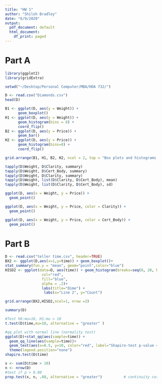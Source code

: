 ```yaml
---
title: "HW 1"
author: "Shiloh Bradley"
date: "6/9/2020"
output:
  pdf_document: default
  html_document:
    df_print: paged
---
```


# Part A
```r
library(ggplot2)
library(gridExtra)

setwd("~/Desktop/Personal Computer/MBA/HOA 732/")
```

```r
D <- read.csv("Diamonds.csv")
head(D)
```

```r
B1 <- ggplot(D, aes(y = Weight)) + 
      geom_boxplot()
H1 <- ggplot(D, aes(y = Weight)) + 
      geom_histogram(bins = 8) + 
      coord_flip()
B2 <- ggplot(D, aes(y = Price)) + 
      geom_bar()
H2 <- ggplot(D, aes(y = Price)) + 
      geom_histogram(bins=8) + 
      coord_flip()
```

```r
grid.arrange(B1, H1, B2, H2, ncol = 2, top = "Box plots and histograms for Diamonds data set")
```

```r
tapply(D$Weight, D$Clarity, summary)
tapply(D$Weight, D$Cert_Body, summary)
tapply(D$Weight, D$Clarity, summary)
tapply(D$Weight, list(D$Clarity, D$Cert_Body), mean)
tapply(D$Weight, list(D$Clarity, D$Cert_Body), sd)
```

```r
ggplot(D, aes(x = Weight, y = Price)) +
  geom_point()
```

```r
ggplot(D, aes(x = Weight, y = Price, color = Clarity)) + 
  geom_point()
```

```r
ggplot(D, aes(x = Weight, y = Price, color = Cert_Body)) + 
  geom_point()
```

# Part B
```r
D <- read.csv("teller time.csv", header=TRUE)
BX2 <- ggplot(D,aes(x=1,y=time)) + geom_boxplot()+
stat_summary(fun.y = "mean", geom="point",color="blue")
HISD2 <- ggplot(data=D, aes(time)) + geom_histogram(breaks=seq(8, 20, by = 2), 
                 col="red", 
                 fill="blue", 
                 alpha = .2)+
                 labs(title="Dime") +
                  labs(x="Line 2", y="Count") 

grid.arrange(BX2,HISD2,ncol=1, nrow =2)
```

```r
summary(D)

#Test h0:mu=10, H1:mu > 10
t.test(D$time,mu=10, alternative = "greater" ) 
```

```r
#qq plot with normal line (normality test)
ggplot(D)+stat_qq(aes(sample=time)) + 
  geom_qq_line(aes(sample=time))+
  geom_text(aes(x=0.5, y=10, color="red", label="Shapiro-test p-value = 0.6543"))+
  theme(legend.position="none")
shapiro.test(D$time)
```

```r
x <- sum(D$time > 10)
n <- nrow(D)
#test if p > 0.80
prop.test(x, n, .80, alternative = "greater")          # continuity correction DRUE by default
```